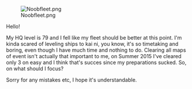 [[File:Noobfleet.png|thumb]]

Hello!

My HQ level is 79 and I fell like my fleet should be better at this point. I'm kinda scared of leveling ships to kai ni, you know, it's so timetaking and boring, even though I have much time and nothing to do. Clearing all maps of event isn't actually that important to me, on Summer 2015 I've cleared only 3 on easy and I think that's succes since my preparations sucked. So, on what should I focus? 

Sorry for any mistakes etc, I hope it's understandable. <ac_metadata title="Is my fleet okay?"> </ac_metadata>